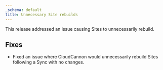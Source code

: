 ```yaml
---
_schema: default
title: Unnecessary Site rebuilds
---
```

This release addressed an issue causing Sites to unnecessarily rebuild.

## Fixes

* Fixed an issue where CloudCannon would unnecessarily rebuild Sites following a Sync with no changes.